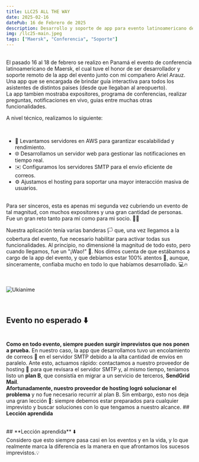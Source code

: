 ```yaml
---
title: LLC25 ALL THE WAY
date: 2025-02-16
datePub: 16 de Febrero de 2025
description: Desarrollo y soporte de app para evento latinoamericano de conferencias
img: /llc25-main.jpeg
tags: ["Maersk", "Conferencia", "Soporte"]
---
```


<br />
El pasado 16 al 18 de febrero se realizo en Panamá el evento de conferencia latinoamericano de Maersk, el cual tuve el honor de ser desarrollador y soporte
remoto de la app del evento junto con mi compañero Ariel Arauz.
<br />
Una app que se encargada de brindar guía interactiva para todos los asistentes de distintos paises (desde que llegaban al areopuerto).
<br />
La app tambien mostraba expositores, programa de conferencias, realizar preguntas, notificaciones en vivo, guias entre muchas otras funcionalidades.
<br />

A nivel técnico, realizamos lo siguiente:

<br />

-   📡 Levantamos servidores en AWS para garantizar escalabilidad y rendimiento.
-   🌐 Desarrollamos un servidor web para gestionar las notificaciones en tiempo real.
-   ✉️ Configuramos los servidores SMTP para el envío eficiente de correos.
-   ⚙️ Ajustamos el hosting para soportar una mayor interacción masiva de usuarios.

<br />
Para ser sinceros, esta es apenas mi segunda vez cubriendo un evento de tal magnitud, con muchos expositores y una gran cantidad de personas. Fue un gran
reto tanto para mí como para mi socio. 💪🚀

Nuestra aplicación tenía varias banderas 🏳️ que, una vez llegamos a la cobertura del evento, fue necesario habilitar para activar todas sus funcionalidades. Al principio, no dimensioné la magnitud de todo esto, pero cuando llegamos, fue un "¡Wao!" 🤯. Nos dimos cuenta de que estábamos a cargo de la app del evento, y que debíamos estar 100% atentos 👀, aunque, sinceramente, confiaba mucho en todo lo que habíamos desarrollado. 💻🔥

<br />

![Ukianime](/llc25-a.jpeg)

<br />

## **Evento no esperado** ⬇️

<br /> **Como en todo evento, siempre pueden surgir imprevistos que nos ponen a prueba.** En nuestro caso, la app que desarrollamos tuvo un
encolamiento de correos 📧 en el servidor SMTP debido a la alta cantidad de envíos en paralelo. Ante esto, actuamos rápido: contactamos a nuestro
proveedor de hosting 🏢 para que revisara el servidor SMTP y, al mismo tiempo, teníamos listo un **plan B**, que consistía en migrar a un servicio de
terceros, **SendGrid Mail**.
<br />
**Afortunadamente, nuestro proveedor de hosting logró solucionar el problema** y no fue necesario recurrir al plan B. Sin embargo, esto nos deja una
gran lección 📖: siempre debemos estar preparados para cualquier imprevisto y buscar soluciones con lo que tengamos a nuestro alcance. ## **Lección
aprendida**

<br />
## **Lección aprendida** ⬇️

<br />
Considero que esto siempre pasa casi en los eventos y en la vida, y lo que realmente marca la diferencia es la manera en que afrontamos los sucesos imprevistos.💡
